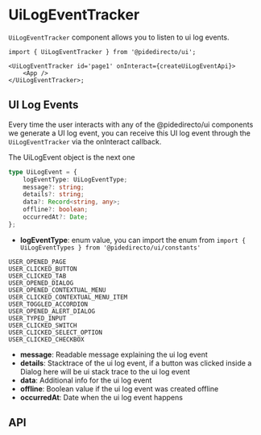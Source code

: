 
<Meta title='docs/UiLogEventTracker' />

# UiLogEventTracker

`UiLogEventTracker` component allows you to listen to ui log events.

```tsx
import { UiLogEventTracker } from '@pidedirecto/ui';

<UiLogEventTracker id='page1' onInteract={createUiLogEventApi}>
    <App />
</UiLogEventTracker>;
```

## UI Log Events

Every time the user interacts with any of the @pidedirecto/ui components we generate a UI log event,
you can receive this UI log event through the `UiLogEventTracker` via the onInteract callback.

The UiLogEvent object is the next one

```ts
type UiLogEvent = {
    logEventType: UiLogEventType;
    message?: string;
    details?: string;
    data?: Record<string, any>;
    offline?: boolean;
    occurredAt?: Date;
};
```

-   **logEventType**: enum value, you can import the enum from `import { UiLogEventTypes } from '@pidedirecto/ui/constants'`

```
USER_OPENED_PAGE
USER_CLICKED_BUTTON
USER_CLICKED_TAB
USER_OPENED_DIALOG
USER_OPENED_CONTEXTUAL_MENU
USER_CLICKED_CONTEXTUAL_MENU_ITEM
USER_TOGGLED_ACCORDION
USER_OPENED_ALERT_DIALOG
USER_TYPED_INPUT
USER_CLICKED_SWITCH
USER_CLICKED_SELECT_OPTION
USER_CLICKED_CHECKBOX
```

-   **message**: Readable message explaining the ui log event
-   **details**: Stacktrace of the ui log event, if a button was clicked inside a Dialog here will be ui stack trace to the ui log event
-   **data**: Additional info for the ui log event
-   **offline**: Boolean value if the ui log event was created offline
-   **occurredAt**: Date when the ui log event happens

## API

<ArgTypes of={UiLogEventTrackerStories} />
